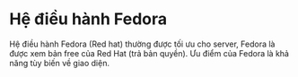 # Hệ điều hành Fedora

Hệ điều hành Fedora (Red hat) thường được tối ưu cho server, Fedora là được xem bản free của Red Hat (trả bản quyền). Ưu điểm của Fedora là khả năng tùy biến về giao diện.

